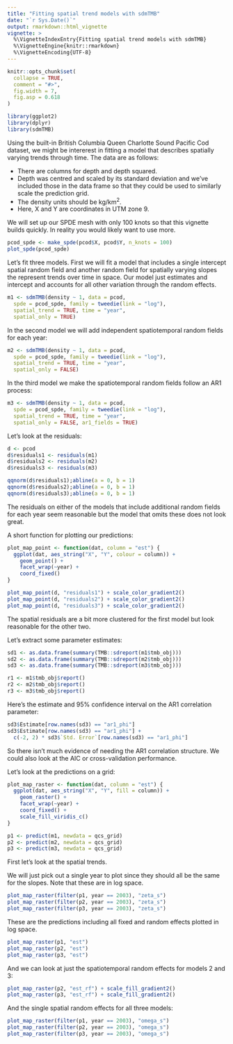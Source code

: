 ```yaml
---
title: "Fitting spatial trend models with sdmTMB"
date: "`r Sys.Date()`"
output: rmarkdown::html_vignette
vignette: >
  %\VignetteIndexEntry{Fitting spatial trend models with sdmTMB}
  %\VignetteEngine{knitr::rmarkdown}
  %\VignetteEncoding{UTF-8}
---
```


```r
knitr::opts_chunk$set(
  collapse = TRUE,
  comment = "#>",
  fig.width = 7,
  fig.asp = 0.618
)
```

```r
library(ggplot2)
library(dplyr)
library(sdmTMB)
```

Using the built-in British Columbia Queen Charlotte Sound Pacific Cod dataset, we might be intererest in fitting a model that describes spatially varying trends through time. The data are as follows:

- There are columns for depth and depth squared.
- Depth was centred and scaled by its standard deviation and we've included those in the data frame so that they could be used to similarly scale the prediction grid.
- The density units should be kg/km^2^.
- Here, X and Y are coordinates in UTM zone 9.

We will set up our SPDE mesh with only 100 knots so that this vignette builds quickly. In reality you would likely want to use more.

```r
pcod_spde <- make_spde(pcod$X, pcod$Y, n_knots = 100)
plot_spde(pcod_spde)
```

Let's fit three models. First we will fit a model that includes a single intercept spatial random field and another random field for spatially varying slopes the represent trends over time in space. Our model just estimates and intercept and accounts for all other variation through the random effects.

```r
m1 <- sdmTMB(density ~ 1, data = pcod,
  spde = pcod_spde, family = tweedie(link = "log"),
  spatial_trend = TRUE, time = "year",
  spatial_only = TRUE)
```

In the second model we will add independent spatiotemporal random fields for each year:

```r
m2 <- sdmTMB(density ~ 1, data = pcod,
  spde = pcod_spde, family = tweedie(link = "log"),
  spatial_trend = TRUE, time = "year",
  spatial_only = FALSE)
```

In the third model we make the spatiotemporal random fields follow an AR1 process:

```r
m3 <- sdmTMB(density ~ 1, data = pcod,
  spde = pcod_spde, family = tweedie(link = "log"),
  spatial_trend = TRUE, time = "year",
  spatial_only = FALSE, ar1_fields = TRUE)
```

Let's look at the residuals:

```r
d <- pcod
d$residuals1 <- residuals(m1)
d$residuals2 <- residuals(m2)
d$residuals3 <- residuals(m3)

qqnorm(d$residuals1);abline(a = 0, b = 1)
qqnorm(d$residuals2);abline(a = 0, b = 1)
qqnorm(d$residuals3);abline(a = 0, b = 1)
```

The residuals on either of the models that include additional random fields for each year seem reasonable but the model that omits these does not look great.

A short function for plotting our predictions:

```r
plot_map_point <- function(dat, column = "est") {
  ggplot(dat, aes_string("X", "Y", colour = column)) +
    geom_point() +
    facet_wrap(~year) +
    coord_fixed()
}
```

```r
plot_map_point(d, "residuals1") + scale_color_gradient2()
plot_map_point(d, "residuals2") + scale_color_gradient2()
plot_map_point(d, "residuals3") + scale_color_gradient2()
```

The spatial residuals are a bit more clustered for the first model but look reasonable for the other two.

Let's extract some parameter estimates:

```r
sd1 <- as.data.frame(summary(TMB::sdreport(m1$tmb_obj)))
sd2 <- as.data.frame(summary(TMB::sdreport(m2$tmb_obj)))
sd3 <- as.data.frame(summary(TMB::sdreport(m3$tmb_obj)))
```

```r
r1 <- m1$tmb_obj$report()
r2 <- m2$tmb_obj$report()
r3 <- m3$tmb_obj$report()
```

Here's the estimate and 95% confidence interval on the AR1 correlation parameter:

```r
sd3$Estimate[row.names(sd3) == "ar1_phi"]
sd3$Estimate[row.names(sd3) == "ar1_phi"] +
  c(-2, 2) * sd3$`Std. Error`[row.names(sd3) == "ar1_phi"]
```

So there isn't much evidence of needing the AR1 correlation structure. We could also look at the AIC or cross-validation performance.

Let's look at the predictions on a grid:

```r
plot_map_raster <- function(dat, column = "est") {
  ggplot(dat, aes_string("X", "Y", fill = column)) +
    geom_raster() +
    facet_wrap(~year) +
    coord_fixed() +
    scale_fill_viridis_c()
}
```

```r
p1 <- predict(m1, newdata = qcs_grid)
p2 <- predict(m2, newdata = qcs_grid)
p3 <- predict(m3, newdata = qcs_grid)
```

First let's look at the spatial trends.

We will just pick out a single year to plot since they should all be the same for the slopes. Note that these are in log space.

```r
plot_map_raster(filter(p1, year == 2003), "zeta_s")
plot_map_raster(filter(p2, year == 2003), "zeta_s")
plot_map_raster(filter(p3, year == 2003), "zeta_s")
```

These are the predictions including all fixed and random effects plotted in log space.

```r
plot_map_raster(p1, "est")
plot_map_raster(p2, "est")
plot_map_raster(p3, "est")
```

And we can look at just the spatiotemporal random effects for models 2 and 3:

```r
plot_map_raster(p2, "est_rf") + scale_fill_gradient2()
plot_map_raster(p3, "est_rf") + scale_fill_gradient2()
```

And the single spatial random effects for all three models:

```r
plot_map_raster(filter(p1, year == 2003), "omega_s")
plot_map_raster(filter(p2, year == 2003), "omega_s")
plot_map_raster(filter(p3, year == 2003), "omega_s")
```
